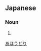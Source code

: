 ==Japanese==
{{ja-kanjitab|あ|ほう|とり|k3=どり|r=y}}

===Noun===
{{ja-noun|あほうどり|アホウドリ|hhira=あはうどり}}

# {{alternative spelling of|信天翁|lang=ja}}

[[Category:Japanese terms spelled with ateji|あほうどり]]